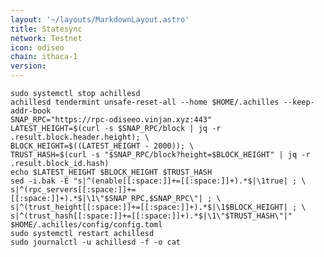 ```yaml
---
layout: '~/layouts/MarkdownLayout.astro'
title: Statesync
network: Testnet
icon: odiseo
chain: ithaca-1
version: 
---
```


```
sudo systemctl stop achillesd
achillesd tendermint unsafe-reset-all --home $HOME/.achilles --keep-addr-book
SNAP_RPC="https://rpc-odiseeo.vinjan.xyz:443"
LATEST_HEIGHT=$(curl -s $SNAP_RPC/block | jq -r .result.block.header.height); \
BLOCK_HEIGHT=$((LATEST_HEIGHT - 2000)); \
TRUST_HASH=$(curl -s "$SNAP_RPC/block?height=$BLOCK_HEIGHT" | jq -r .result.block_id.hash)
echo $LATEST_HEIGHT $BLOCK_HEIGHT $TRUST_HASH
sed -i.bak -E "s|^(enable[[:space:]]+=[[:space:]]+).*$|\1true| ; \
s|^(rpc_servers[[:space:]]+=[[:space:]]+).*$|\1\"$SNAP_RPC,$SNAP_RPC\"| ; \
s|^(trust_height[[:space:]]+=[[:space:]]+).*$|\1$BLOCK_HEIGHT| ; \
s|^(trust_hash[[:space:]]+=[[:space:]]+).*$|\1\"$TRUST_HASH\"|" $HOME/.achilles/config/config.toml
sudo systemctl restart achillesd
sudo journalctl -u achillesd -f -o cat
```
